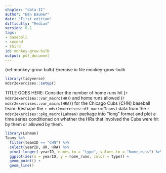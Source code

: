```yaml
---
chapter: "data-II"
author: "Ben Baumer"
date: "First edition"
difficulty: "Medium"
version: 0.1
tags:
- baseball
- second
- third
id: monkey-grow-bulb
output: pdf_document
---
```


(ref:monkey-grow-bulb) Exercise in file monkey-grow-bulb

```r
library(tidyverse)
mdsr2exercises::setup()
```

TITLE GOES HERE: Consider the number of home runs hit (`r mdsr2exercises::var_macro(HR)`) and home runs allowed (`r mdsr2exercises::var_macro(HRA)`) for the Chicago Cubs ($CHN$) baseball team. Reshape the `r mdsr2exercises::df_macro(Teams)` data from the `r mdsr2exercises::pkg_macro(Lahman)` package into "long" format and plot a time series conditioned on whether the HRs that involved the Cubs were hit by them or allowed by them. 

<!--begin-answer-->
```r
library(Lahman)
Teams %>%
  filter(teamID == "CHN") %>%
  select(yearID, HR, HRA) %>%
  pivot_longer(-yearID, names_to = "type", values_to = "home_runs") %>%
  ggplot(aes(x = yearID, y = home_runs, color = type)) +
  geom_point() +
  geom_line()
```

<!--end-answer-->


